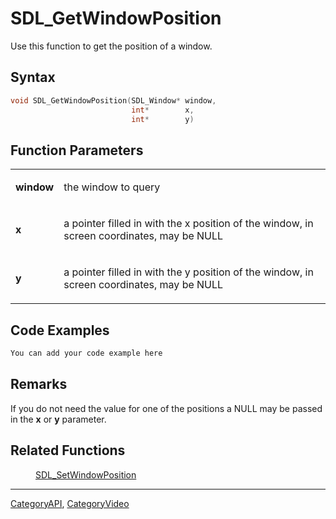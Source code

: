 
= SDL_GetWindowPosition =
Use this function to get the position of a window.


== Syntax ==
<syntaxhighlight lang='c++'>
void SDL_GetWindowPosition(SDL_Window* window,
                           int*        x,
                           int*        y)
</syntaxhighlight>

== Function Parameters ==
{|
|'''window'''
|the window to query
|-
|'''x'''
|a pointer filled in with the x position of the window, in screen coordinates, may be NULL
|-
|'''y'''
|a pointer filled in with the y position of the window, in screen coordinates, may be NULL
|}

== Code Examples ==
<syntaxhighlight lang='c++'>
You can add your code example here
</syntaxhighlight>

== Remarks ==
If you do not need the value for one of the positions a NULL may be passed in the '''x''' or '''y''' parameter.

== Related Functions ==
:[[SDL_SetWindowPosition]]

----
[[CategoryAPI]], [[CategoryVideo]]
